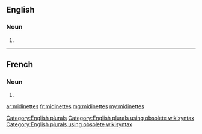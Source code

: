 ==English==

===Noun===
{{head|en}}

# {{plural of|midinette}}

[[Category:English plurals]][[Category:English plurals using obsolete wikisyntax]][[Category:English plurals using obsolete wikisyntax]]

----

==French==

===Noun===
{{head|fr|g=f-p}}

# {{plural of|midinette|lang=fr}}

[[ar:midinettes]]
[[fr:midinettes]]
[[mg:midinettes]]
[[my:midinettes]]